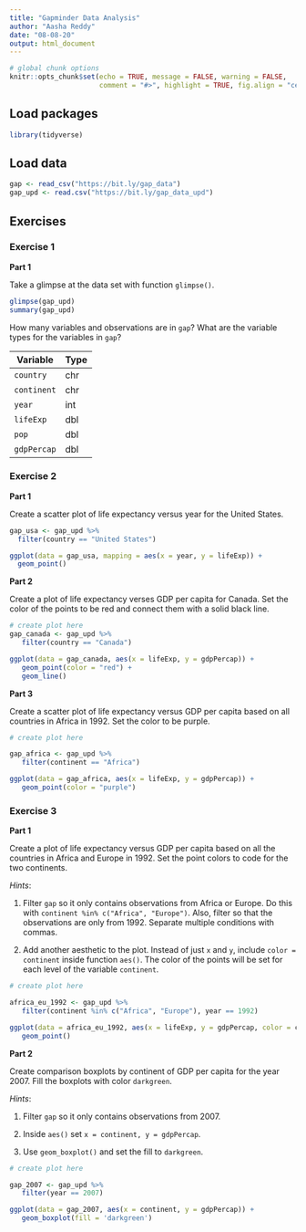 ```yaml
---
title: "Gapminder Data Analysis"
author: "Aasha Reddy"
date: "08-08-20"
output: html_document
---
```


```r
# global chunk options
knitr::opts_chunk$set(echo = TRUE, message = FALSE, warning = FALSE,
                      comment = "#>", highlight = TRUE, fig.align = "center")
```

## Load packages

```r
library(tidyverse)
```

## Load data

```r
gap <- read_csv("https://bit.ly/gap_data")
gap_upd <- read.csv("https://bit.ly/gap_data_upd")
```

## Exercises

### Exercise 1

**Part 1**

Take a glimpse at the data set with function `glimpse()`.

```r
glimpse(gap_upd)
summary(gap_upd)
```

How many variables and observations are in `gap`? What are the variable types
for the variables in `gap`?

Variable   | Type
-----------|----------
`country`  |chr
`continent`|chr
`year`     |int
`lifeExp`  |dbl
`pop`      |dbl
`gdpPercap`|dbl

### Exercise 2

**Part 1**

Create a scatter plot of life expectancy versus year for the United States.

```r
gap_usa <- gap_upd %>% 
  filter(country == "United States")

ggplot(data = gap_usa, mapping = aes(x = year, y = lifeExp)) +
  geom_point()
```

**Part 2**

Create a plot of life expectancy verses GDP per capita for Canada. Set the
color of the points to be red and connect them with a solid black line.

```r
# create plot here
gap_canada <- gap_upd %>%
   filter(country == "Canada")

ggplot(data = gap_canada, aes(x = lifeExp, y = gdpPercap)) +
   geom_point(color = "red") +
   geom_line()
```

**Part 3**

Create a scatter plot of life expectancy versus GDP per capita based on all 
countries in Africa in 1992. Set the color to be purple.

```r
# create plot here

gap_africa <- gap_upd %>%
   filter(continent == "Africa")

ggplot(data = gap_africa, aes(x = lifeExp, y = gdpPercap)) +
   geom_point(color = "purple")
```

### Exercise 3

**Part 1**

Create a plot of life expectancy versus GDP per capita based on all the
countries in Africa and Europe in 1992. Set the point colors to code for the
two continents.

*Hints*:

1. Filter `gap` so it only contains observations from Africa or Europe.
   Do this with `continent %in% c("Africa", "Europe")`. Also, filter so that
   the observations are only from 1992. Separate multiple conditions with
   commas.
   
2. Add another aesthetic to the plot. Instead of just `x` and `y`, include
   `color = continent` inside function `aes()`. The color of the points will
   be set for each level of the variable `continent`.

```r
# create plot here

africa_eu_1992 <- gap_upd %>%
   filter(continent %in% c("Africa", "Europe"), year == 1992)

ggplot(data = africa_eu_1992, aes(x = lifeExp, y = gdpPercap, color = continent)) +
   geom_point()
```

**Part 2**

Create comparison boxplots by continent of GDP per capita for the year 2007.
Fill the boxplots with color `darkgreen`.

*Hints*:

1. Filter `gap` so it only contains observations from 2007.

2. Inside `aes()` set `x = continent, y = gdpPercap`.

3. Use `geom_boxplot()` and set the fill to `darkgreen`.

```r
# create plot here

gap_2007 <- gap_upd %>%
   filter(year == 2007)

ggplot(data = gap_2007, aes(x = continent, y = gdpPercap)) +
   geom_boxplot(fill = 'darkgreen')
```


